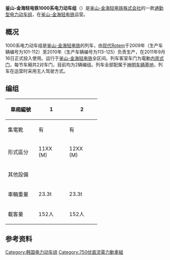 {{noteTA|G1=Railway}}
{{鐵路車輛
|車輛名稱 = 釜山-金海轻电铁1000系电力动车组
|公司色 = #875CAC
|圖像 = Busan-Gimhae Light Rail Transit 1000 Series EMU.jpg
|圖像說明 = [[机场站_(釜山)|机场站]]附近的1000系列车
|產量=25组
|輛數 = 50
|列車編組 = 2M0T
|起動加速度 = 4.0
|營運最高速度 = 70
|設計最高速度 = 80
|減速度（正常） = 4.7
|減速度（緊急） = 
|編組載客量 = 304人
|載客量 = 152人
|編組長度 = 27
|全長 = 13,500
|全闊 = 2,650
|全高 = 3,400
|編組總重量 = 46.5
|車輛重量 =23.3
|軌距 = 1,435
|電化方式 = 直流750V[[第三轨供电|第三轨供电]]
|受流方式 = [[集电靴|集电靴]]
|輸出 = 
|電動機輸出 = 
|編組輸出 = 
|齒輪比 = 
|驅動裝置 =
|控制裝置 = [[IGBT|IGBT]]-[[VVVF|VVVF]]
|制動方式 = [[再生制动|再生制动]]、[[电气指令式制动|电气指令式制动]]
|保安裝置 = [[列车自动保护系统|ATP]]、[[列车自动控制系统|ATC]]、[[列车自动运行装置|ATO]]
|訊號系統 =
|製造商 = [[现代Rotem|现代Rotem]]
|原產國 = {{KOR}}
|車身物料 = 
|轉向架 =
|傳動方式=直-交
|牽引電動機=
|變速段數=
|輪徑=
|軸重=
|軸距=
|用戶=[[釜山-金海轻电铁株式会社|釜山-金海轻电铁株式会社]]
|路線=[[釜山-金海轻电铁|釜山-金海轻电铁]]
|訂單編號=
|車輛編號=101-125
|型號 = 
|類型 = [[通勤型电力动车组|通勤型电力动车组]]
|設計 = 
|衍生自 = 
|衍生型 = 
|製造年份 = 2009年-2010年
|投入服務日期 = 2011年9月16日
|備註 =
}}

'''釜山-金海轻电铁1000系电力动车组'''（{{kor|諺=부산-김해경전철 1000호대 전동차|漢=釜山-金海輕電鐵 1000號帶 電動車}}）是[[釜山-金海轻电铁株式会社|釜山-金海轻电铁株式会社]]的一款[[通勤型电力动车组|通勤型电力动车组]]，在[[釜山-金海轻电铁|釜山-金海轻电铁]]运营。

== 概况 ==
1000系电力动车组是[[釜山-金海轻电铁|釜山-金海轻电铁]]的列车，由[[现代Rotem|现代Rotem]]于2009年（生产车辆编号为101-112）至2010年（生产车辆编号为113-125）负责生产，在2011年9月16日正式投入使用。运行于[[釜山-金海轻电铁|釜山-金海轻电铁]]全区间。列车客室车门为電動[[内崁式门|内崁式门]]，每节车厢共2对车门，目前均为2辆编组。列车全部配属于[[神明车辆基地|神明车辆基地]]，列车在运营时采用无人驾驶方式。

== 编组 ==
{| class="wikitable" summary="1000" style="text-align: center; font-size:80%;"
|-
! style="width:5em;"| 車廂編號
| style="width:5em;"| 1
| style="width:5em;"| 2
|-style="border-top:solid 3px #A12830;"
!集電靴
| 有 || 有
|-
!形式區分
| 11XX<br />(M)
| 12XX<br />(M)
|-
! 其他設備
|  || 
|-
! 車輛重量
| 23.3t || 23.3t
|-
! 載客量
| 152人 || 152人
|}

==参考资料==
{{reflist}}

[[Category:韩国电力动车组|Category:韩国电力动车组]]
[[Category:750伏直流電力動車組|Category:750伏直流電力動車組]]